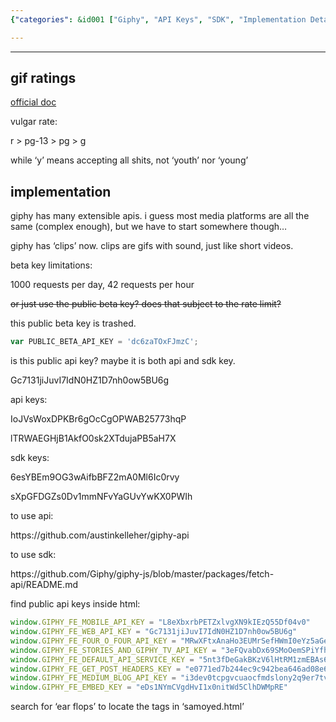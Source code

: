 ```yaml
---
{"categories": &id001 ["Giphy", "API Keys", "SDK", "Implementation Details", "Documentation", "Libraries", "Services"], "category": "API", "date": "2022-09-11 04:28:27", "description": "This article discusses Giphy's API and SDK keys, implementation details, and provides access to documentation and libraries for using their gif services. The comments offer insights on how to effectively integrate Giphy's offerings into various projects.", "tags": *id001, "title": "random giphy gifs"}

---
```


------

## gif ratings

[official doc](https://support.giphy.com/hc/en-us/articles/360058840971-Content-Rating)

vulgar rate:

r > pg-13 > pg > g

while 'y' means accepting all shits, not 'youth' nor 'young'

## implementation

giphy has many extensible apis. i guess most media platforms are all the same (complex enough), but we have to start somewhere though...

giphy has 'clips' now. clips are gifs with sound, just like short videos.

beta key limitations:

1000 requests per day, 42 requests per hour

~~or just use the public beta key? does that subject to the rate limit?~~

this public beta key is trashed.

```javascript
var PUBLIC_BETA_API_KEY = 'dc6zaTOxFJmzC';

```

is this public api key? maybe it is both api and sdk key.

Gc7131jiJuvI7IdN0HZ1D7nh0ow5BU6g

api keys:

IoJVsWoxDPKBr6gOcCgOPWAB25773hqP

lTRWAEGHjB1AkfO0sk2XTdujaPB5aH7X

sdk keys:

6esYBEm9OG3wAifbBFZ2mA0Ml6Ic0rvy

sXpGFDGZs0Dv1mmNFvYaGUvYwKX0PWIh

to use api:

https://github.com/austinkelleher/giphy-api

to use sdk:

https://github.com/Giphy/giphy-js/blob/master/packages/fetch-api/README.md

find public api keys inside html:

```javascript
window.GIPHY_FE_MOBILE_API_KEY = "L8eXbxrbPETZxlvgXN9kIEzQ55Df04v0"
window.GIPHY_FE_WEB_API_KEY = "Gc7131jiJuvI7IdN0HZ1D7nh0ow5BU6g"
window.GIPHY_FE_FOUR_O_FOUR_API_KEY = "MRwXFtxAnaHo3EUMrSefHWmI0eYz5aGe"
window.GIPHY_FE_STORIES_AND_GIPHY_TV_API_KEY = "3eFQvabDx69SMoOemSPiYfh9FY0nzO9x"
window.GIPHY_FE_DEFAULT_API_SERVICE_KEY = "5nt3fDeGakBKzV6lHtRM1zmEBAs6dsIc"
window.GIPHY_FE_GET_POST_HEADERS_KEY = "e0771ed7b244ec9c942bea646ad08e6bf514f51a"
window.GIPHY_FE_MEDIUM_BLOG_API_KEY = "i3dev0tcpgvcuaocfmdslony2q9er7tvfndxcszm"
window.GIPHY_FE_EMBED_KEY = "eDs1NYmCVgdHvI1x0nitWd5ClhDWMpRE"

```

search for 'ear flops' to locate the tags in 'samoyed.html'

